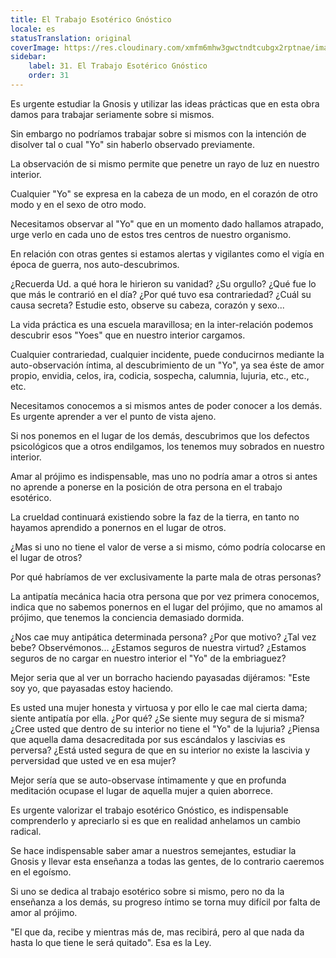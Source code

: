 ```yaml
---
title: El Trabajo Esotérico Gnóstico
locale: es
statusTranslation: original
coverImage: https://res.cloudinary.com/xmfm6mhw3gwctndtcubgx2rptnae/image/upload/v1740468922/small_cover_tratado_de_psicologia_revolucionaria_a4c0dca4e0.webp
sidebar:
    label: 31. El Trabajo Esotérico Gnóstico
    order: 31
---
```

Es urgente estudiar la Gnosis y utilizar las ideas prácticas que en esta obra damos para trabajar seriamente sobre si mismos.

Sin embargo no podríamos trabajar sobre si mismos con la intención de disolver tal o cual "Yo" sin haberlo observado previamente.

La observación de si mismo permite que penetre un rayo de luz en nuestro interior.

Cualquier "Yo" se expresa en la cabeza de un modo, en el corazón de otro modo y en el sexo de otro modo.

Necesitamos observar al "Yo" que en un momento dado hallamos atrapado, urge verlo en cada uno de estos tres centros de nuestro organismo.

En relación con otras gentes si estamos alertas y vigilantes como el vigía en época de guerra, nos auto-descubrimos.

¿Recuerda Ud. a qué hora le hirieron su vanidad? ¿Su orgullo? ¿Qué fue lo que más le contrarió en el día? ¿Por qué tuvo esa contrariedad? ¿Cuál su causa secreta? Estudie esto, observe su cabeza, corazón y sexo...

La vida práctica es una escuela maravillosa; en la inter-relación podemos descubrir esos "Yoes" que en nuestro interior cargamos.

Cualquier contrariedad, cualquier incidente, puede conducirnos mediante la auto-observación íntima, al descubrimiento de un "Yo", ya sea éste de amor propio, envidia, celos, ira, codicia, sospecha, calumnia, lujuria, etc., etc., etc.

Necesitamos conocemos a si mismos antes de poder conocer a los demás. Es urgente aprender a ver el punto de vista ajeno.

Si nos ponemos en el lugar de los demás, descubrimos que los defectos psicológicos que a otros endilgamos, los tenemos muy sobrados en nuestro interior.

Amar al prójimo es indispensable, mas uno no podría amar a otros si antes no aprende a ponerse en la posición de otra persona en el trabajo esotérico.

La crueldad continuará existiendo sobre la faz de la tierra, en tanto no hayamos aprendido a ponernos en el lugar de otros.

¿Mas si uno no tiene el valor de verse a si mismo, cómo podría colocarse en el lugar de otros?

Por qué habríamos de ver exclusivamente la parte mala de otras personas?

La antipatía mecánica hacia otra persona que por vez primera conocemos, indica que no sabemos ponernos en el lugar del prójimo, que no amamos al prójimo, que tenemos la conciencia demasiado dormida.

¿Nos cae muy antipática determinada persona? ¿Por que motivo? ¿Tal vez bebe? Observémonos... ¿Estamos seguros de nuestra virtud? ¿Estamos seguros de no cargar en nuestro interior el "Yo" de la embriaguez?

Mejor seria que al ver un borracho haciendo payasadas dijéramos: "Este soy yo, que payasadas estoy haciendo.

Es usted una mujer honesta y virtuosa y por ello le cae mal cierta dama; siente antipatía por ella. ¿Por qué? ¿Se siente muy segura de si misma? ¿Cree usted que dentro de su interior no tiene el "Yo" de la lujuria? ¿Piensa que aquella dama desacreditada por sus escándalos y lascivias es perversa? ¿Está usted segura de que en su interior no existe la lascivia y perversidad que usted ve en esa mujer?

Mejor sería que se auto-observase íntimamente y que en profunda meditación ocupase el lugar de aquella mujer a quien aborrece.

Es urgente valorizar el trabajo esotérico Gnóstico, es indispensable comprenderlo y apreciarlo si es que en realidad anhelamos un cambio radical.

Se hace indispensable saber amar a nuestros semejantes, estudiar la Gnosis y llevar esta enseñanza a todas las gentes, de lo contrario caeremos en el egoísmo.

Si uno se dedica al trabajo esotérico sobre si mismo, pero no da la enseñanza a los demás, su progreso íntimo se torna muy difícil por falta de amor al prójimo.

"El que da, recibe y mientras más de, mas recibirá, pero al que nada da hasta lo que tiene le será quitado". Esa es la Ley.
